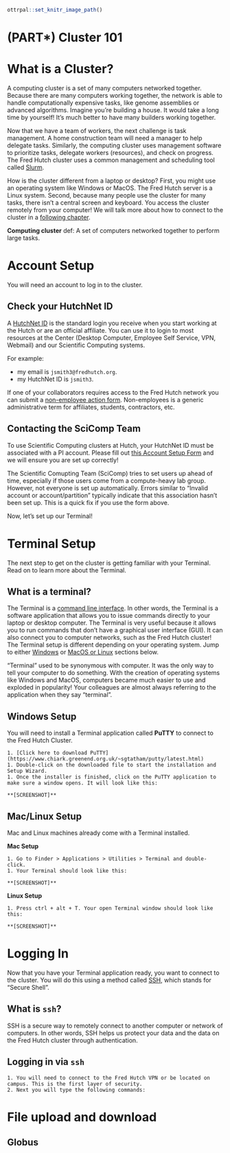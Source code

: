 
```r
ottrpal::set_knitr_image_path()
```

# (PART\*) Cluster 101 {-}

# What is a Cluster?

A computing cluster is a set of many computers networked together. Because there are many computers working together, the network is able to handle computationally expensive tasks, like genome assemblies or advanced algorithms. Imagine you're building a house. It would take a long time by yourself! It's much better to have many builders working together.

Now that we have a team of workers, the next challenge is task management. A home construction team will need a manager to help delegate tasks. Similarly, the computing cluster uses management software to prioritize tasks, delegate workers (resources), and check on progress. The Fred Hutch cluster uses a common management and scheduling tool called [Slurm](https://slurm.schedmd.com/overview.html).

How is the cluster different from a laptop or desktop? First, you might use an operating system like Windows or MacOS. The Fred Hutch server is a Linux system. Second, because many people use the cluster for many tasks, there isn't a central screen and keyboard. You access the cluster remotely from your computer! We will talk more about how to connect to the cluster in a [following chapter](#terminal).

<div class = "dictionary">
**Computing cluster**
def: A set of computers networked together to perform large tasks.
</div>

# Account Setup

You will need an account to log in to the cluster.

## Check your HutchNet ID

A [HutchNet ID](https://centernet.fredhutch.org/cn/u/center-it/help-desk.html) is the standard login you receive when you start working at the Hutch or are an official affiliate. You can use it to login to most resources at the Center (Desktop Computer, Employee Self Service, VPN, Webmail) and our Scientific Computing systems. 

For example:  

- my email is `jsmith3@fredhutch.org`.  
- my HutchNet ID is `jsmith3`.  

<div class = "notice">
If one of your collaborators requires access to the Fred Hutch network you can submit a [non-employee action form](https://centernet.fredhutch.org/cn/f/hr/lcex/non-employee-action-form.html). Non-employees is a generic administrative term for affiliates, students, contractors, etc.
</div>

## Contacting the SciComp Team

To use Scientific Computing clusters at Hutch, your HutchNet ID must be associated with a PI account. Please fill out [this Account Setup Form](https://forms.gle/5ct8mQCeBD7LUt6S7) and we will ensure you are set up correctly!

<div class = "warning">
The Scientific Comupting Team (SciComp) tries to set users up ahead of time, especially if those users come from a compute-heavy lab group. However, not everyone is set up automatically. Errors similar to “Invalid account or account/partition” typically indicate that this association hasn’t been set up. This is a quick fix if you use the form above.
</div>

Now, let's set up our Terminal!

# Terminal Setup {#terminal}

The next step to get on the cluster is getting familiar with your Terminal. Read on to learn more about the Terminal.

## What is a terminal?

The Terminal is a [command line interface](https://www.codecademy.com/article/command-line-interface). In other words, the Terminal is a software application that allows you to issue commands directly to your laptop or desktop computer. The Terminal is very useful because it allows you to run commands that don't have a graphical user interface (GUI). It can also connect you to computer networks, such as the Fred Hutch cluster! The Terminal setup is different depending on your operating system. Jump to either [Windows](#windows) or [MacOS or Linux](#mac-or-linux) sections below.

<div class = "terminal">
"Terminal" used to be synonymous with computer. It was the only way to tell your computer to do something. With the creation of operating systems like Windows and MacOS, computers became much easier to use and exploded in popularity! Your colleagues are almost always referring to the application when they say "terminal".
</div>

## Windows Setup {#windows}

You will need to install a Terminal application called **PuTTY** to connect to the Fred Hutch Cluster.
  
    1. [Click here to download PuTTY](https://www.chiark.greenend.org.uk/~sgtatham/putty/latest.html)  
    1. Double-click on the downloaded file to start the installation and Setup Wizard.
    1. Once the installer is finished, click on the PuTTY application to make sure a window opens. It will look like this:
   
    **[SCREENSHOT]**

## Mac/Linux Setup {#mac-or-linux}

Mac and Linux machines already come with a Terminal installed. 

**Mac Setup**

    1. Go to Finder > Applications > Utilities > Terminal and double-click. 
    1. Your Terminal should look like this:
    
    **[SCREENSHOT]**
    
**Linux Setup**

    1. Press ctrl + alt + T. Your open Terminal window should look like this:

    **[SCREENSHOT]**

# Logging In

Now that you have your Terminal application ready, you want to connect to the cluster. You will do this using a method called [SSH](https://www.ssh.com/academy/ssh/protocol), which stands for "Secure Shell".

## What is `ssh`?

SSH is a secure way to remotely connect to another computer or network of computers. In other words, SSH helps us protect your data and the data on the Fred Hutch cluster through authentication.

## Logging in via `ssh`

    1. You will need to connect to the Fred Hutch VPN or be located on campus. This is the first layer of security.
    2. Next you will type the following commands:

# File upload and download

## Globus
